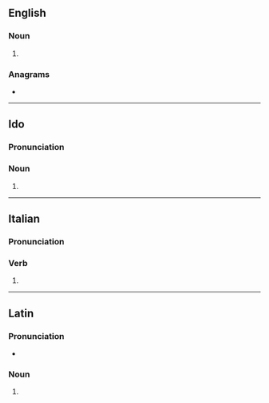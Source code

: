 ==English==

===Noun===
{{head|en|noun form}}

# {{plural of|en|silurus}}

===Anagrams===
* {{anagrams|en|a=iilrsu|surili}}

----

==Ido==

===Pronunciation===
{{io-IPA}}

===Noun===
{{head|io|noun form}}

# {{plural of|io|siluro}}

----

==Italian==

===Pronunciation===
{{it-pr|^ù}}

===Verb===
{{head|it|verb form}}

# {{inflection of|it|silurare||2|s|pres|indc|;|1//2//3|s|pres|subj|;|3|s|impr}}

----

==Latin==

===Pronunciation===
* {{la-IPA|silūrī}}

===Noun===
{{la-noun-form|silūrī}}

# {{inflection of|la|silūrus||nom//voc|p|;|gen|s}}